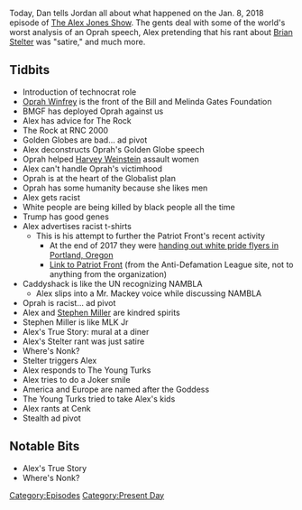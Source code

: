 {{DEFAULTSORT:
    #_EPISODE_0117:January 8, 2018
}}{{Episode
    | title           = January 8, 2018
    | caption         = Listen to this episode on [https://knowledgefight.libsyn.com/knowledge-fight-jan-8-2018 Libsyn] [https://open.spotify.com/episode/4pfxZ9DIEn6ZmhxZjfao16 Spotify], Read the [[Transcript/117: January 8, 2018|Unofficial Transcript]]
    | episodeNumber   = 117
    | length          = 01:53:46
    | airDate         = January 9, 2018
    | coverageDate    = January 8, 2018
    | episodeType     = [[:Category:Present Day|Present Day]]
    | appearance      = [[Oprah Winfrey]], [[The Rock (Dwayne Johnson)]], [[Stephen Miller]], [[Brian Stelter]], [[Cenk Uygur]]
    | beverage        = Mystik
    | oocDrop         = This video is gonna trigger libtards
    | previousEpisode = [[116: January 5, 2018]]
    | nextEpisode     = [[118: January 10-11, 2018]]
}}

{{Stub}}

Today, Dan tells Jordan all about what happened on the Jan. 8, 2018 episode of [[The Alex Jones Show]]. The gents deal with some of the world's worst analysis of an Oprah speech, Alex pretending that his rant about [[Brian Stelter]] was "satire," and much more.

==Tidbits==

*Introduction of technocrat role
*[[Oprah Winfrey]] is the front of the Bill and Melinda Gates Foundation
*BMGF has deployed Oprah against us
*Alex has advice for The Rock
*The Rock at RNC 2000
*Golden Globes are bad... ad pivot
*Alex deconstructs Oprah's Golden Globe speech
*Oprah helped [[Harvey Weinstein]] assault women
*Alex can't handle Oprah's victimhood
*Oprah is at the heart of the Globalist plan
*Oprah has some humanity because she likes men
*Alex gets racist
*White people are being killed by black people all the time
*Trump has good genes
*Alex advertises racist t-shirts
**This is his attempt to further the Patriot Front's recent activity
***At the end of 2017 they were [https://www.wweek.com/news/2017/12/17/neo-nazi-recruitment-flyers-found-littering-downtown-portland-on-saturday-night/ handing out white pride flyers in Portland, Oregon]
***[https://www.adl.org/resources/backgrounder/patriot-front Link to Patriot Front] (from the Anti-Defamation League site, not to anything from the organization)
*Caddyshack is like the UN recognizing NAMBLA
**Alex slips into a Mr. Mackey voice while discussing NAMBLA
*Oprah is racist... ad pivot
*Alex and [[Stephen Miller]] are kindred spirits
*Stephen Miller is like MLK Jr
*Alex's True Story: mural at a diner
*Alex's Stelter rant was just satire
*Where's Nonk?
*Stelter triggers Alex
*Alex responds to The Young Turks
*Alex tries to do a Joker smile
*America and Europe are named after the Goddess
*The Young Turks tried to take Alex's kids
*Alex rants at Cenk
*Stealth ad pivot

==Notable Bits==

*Alex's True Story
*Where's Nonk?

[[Category:Episodes]]
[[Category:Present Day]]
